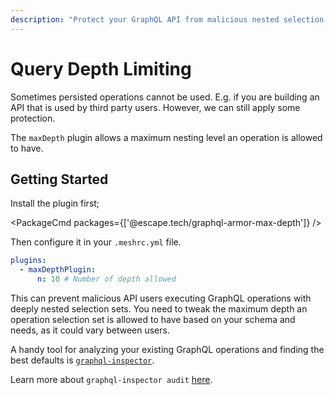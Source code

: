 ```yaml
---
description: "Protect your GraphQL API from malicious nested selection sets with maxDepth plugin in GraphQL Mesh. Learn more and get started with graphql-armor-max-depth now. #GraphQL #Mesh"
---
```


# Query Depth Limiting

Sometimes persisted operations cannot be used. E.g. if you are building an API that is used by third
party users. However, we can still apply some protection.

The `maxDepth` plugin allows a maximum nesting level an operation is allowed to have.

## Getting Started

Install the plugin first;

<PackageCmd packages={['@escape.tech/graphql-armor-max-depth']} />

Then configure it in your `.meshrc.yml` file.

```yaml
plugins:
  - maxDepthPlugin:
      n: 10 # Number of depth allowed
```

This can prevent malicious API users executing GraphQL operations with deeply nested selection sets.
You need to tweak the maximum depth an operation selection set is allowed to have based on your
schema and needs, as it could vary between users.

A handy tool for analyzing your existing GraphQL operations and finding the best defaults is
[`graphql-inspector`](https://the-guild.dev/graphql/inspector).

Learn more about `graphql-inspector audit`
[here](https://the-guild.dev/graphql/inspector/docs/essentials/audit).
